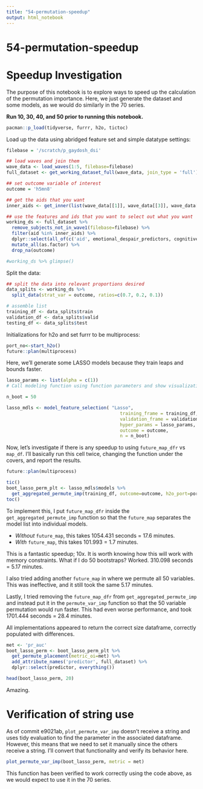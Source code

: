 ```yaml
---
title: "54-permutation-speedup"
output: html_notebook
---
```


# 54-permutation-speedup

# Speedup Investigation

The purpose of this notebook is to explore ways to speed up the calculation of the permutation importance.  Here, we just generate the dataset and some models, as we would do similarly in the 70 series.

**Run 10, 30, 40, and 50 prior to running this notebook.**

```r
pacman::p_load(tidyverse, furrr, h2o, tictoc)
```

Load up the data using abridged feature set and simple datatype settings:
```r
filebase = '/scratch/p_gaydosh_dsi'

## load waves and join them
wave_data <- load_waves(1:5, filebase=filebase)
full_dataset <- get_working_dataset_full(wave_data, join_type = 'full')

## set outcome variable of interest
outcome = 'h5mn8'

## get the aids that you want
inner_aids <- get_inner(list(wave_data[[1]], wave_data[[3]], wave_data[[4]], wave_data[[5]]))

## use the features and ids that you want to select out what you want
working_ds <- full_dataset %>%
  remove_subjects_not_in_wave1(filebase=filebase) %>%
  filter(aid %in% inner_aids) %>%
  dplyr::select(all_of(c('aid', emotional_despair_predictors, cognitive_despair_predictors, outcome))) %>%
  mutate_all(as.factor) %>%
  drop_na(outcome)

#working_ds %>% glimpse()
```
Split the data:
```r
## split the data into relevant proportions desired
data_splits <- working_ds %>%
  split_data(strat_var = outcome, ratios=c(0.7, 0.2, 0.1))

# assemble list
training_df <- data_splits$train
validation_df <- data_splits$valid
testing_df <- data_splits$test
```

Initializations for h2o and set furrr to be multiprocess:
```r
port_no<-start_h2o()
future::plan(multiprocess)
```

Here, we'll generate some LASSO models because they train leaps and bounds faster.

```r
lasso_params <- list(alpha = c(1))
# Call modeling function using function parameters and show visualization of results.  Recommend the number of features that should be used.  Report performance metric stats.

n_boot = 50

lasso_mdls <- model_feature_selection( "Lasso",
                                          training_frame = training_df,
                                          validation_frame = validation_df,
                                          hyper_params = lasso_params,
                                          outcome = outcome, 
                                          n = n_boot)
```

Now, let's investigate if there is any speedup to using `future_map_dfr` vs `map_df`.  I'll basically run this cell twice, changing the function under the covers, and report the results.

```r
future::plan(multiprocess)
```


```r
tic()
boot_lasso_perm_plt <- lasso_mdls$models %>%
  get_aggregated_permute_imp(training_df, outcome=outcome, h2o_port=port_no)
toc()
```
To implement this, I put `future_map_dfr` inside the `get_aggregated_permute_imp` function so that the `future_map` separates the model list into individual models.

- *Without* `future_map`, this takes 1054.431 seconds = 17.6 minutes.
- *With* `future_map`, this takes 101.993 = 1.7 minutes. 

This is a fantastic speedup; 10x.
It is worth knowing how this will work with memory constraints.  What if I do 50 bootstraps?  Worked.  310.098 seconds = 5.17 minutes.

I also tried adding another `future_map` in where we permute all 50 variables.  This was ineffective, and it still took the same 5.17 minutes.

Lastly, I tried removing the `future_map_dfr` from `get_aggregated_permute_imp` and instead put it in the `permute_var_imp` function so that the 50 variable permutation would run faster.  This had even worse performance, and took 1701.444 seconds = 28.4 minutes.

All implementations appeared to return the correct size dataframe, correctly populated with differences.
```r
met <- 'pr_auc'
boot_lasso_perm <- boot_lasso_perm_plt %>%
  get_permute_placement(metric_oi=met) %>%
  add_attribute_names('predictor', full_dataset) %>%
  dplyr::select(predictor, everything())

head(boot_lasso_perm, 20)
```
Amazing.

# Verification of string use
As of commit e9021ab, `plot_permute_var_imp` doesn't receive a string and uses tidy evaluation to find the parameter in the associated dataframe.  However, this means that we need to set it manually since the others receive a string.  I'll convert that functionality and verify its behavior here.

```r
plot_permute_var_imp(boot_lasso_perm, metric = met)
```
This function has been verified to work correctly using the code above, as we would expect to use it in the 70 series.